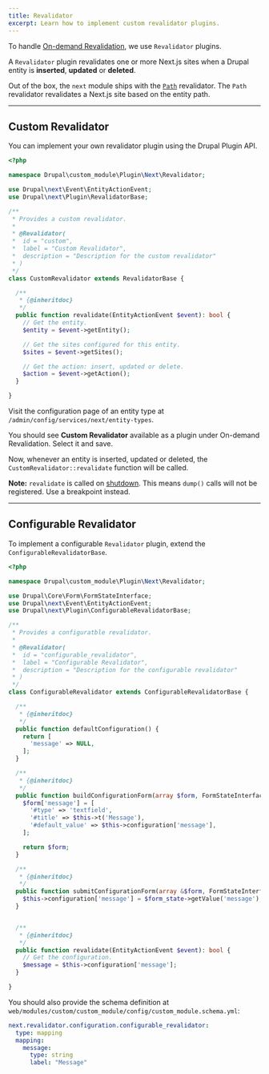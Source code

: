 ```yaml
---
title: Revalidator
excerpt: Learn how to implement custom revalidator plugins.
---
```


To handle [On-demand Revalidation](https://nextjs.org/docs/basic-features/data-fetching/incremental-static-regeneration#using-on-demand-revalidation), we use `Revalidator` plugins.

A `Revalidator` plugin revalidates one or more Next.js sites when a Drupal entity is **inserted**, **updated** or **deleted**.

Out of the box, the `next` module ships with the [`Path`](https://github.com/chapter-three/next-drupal/blob/main/modules/next/src/Plugin/Next/Revalidator/Path.php) revalidator. The `Path` revalidator revalidates a Next.js site based on the entity path.

---

## Custom Revalidator

You can implement your own revalidator plugin using the Drupal Plugin API.

```php title=custom_module/src/Plugin/Next/Revalidator/CustomRevalidator.php
<?php

namespace Drupal\custom_module\Plugin\Next\Revalidator;

use Drupal\next\Event\EntityActionEvent;
use Drupal\next\Plugin\RevalidatorBase;

/**
 * Provides a custom revalidator.
 *
 * @Revalidator(
 *  id = "custom",
 *  label = "Custom Revalidator",
 *  description = "Description for the custom revalidator"
 * )
 */
class CustomRevalidator extends RevalidatorBase {

  /**
   * {@inheritdoc}
   */
  public function revalidate(EntityActionEvent $event): bool {
	// Get the entity.
    $entity = $event->getEntity();

    // Get the sites configured for this entity.
    $sites = $event->getSites();

    // Get the action: insert, updated or delete.
    $action = $event->getAction();
  }

}
```

Visit the configuration page of an entity type at `/admin/config/services/next/entity-types`.

You should see **Custom Revalidator** available as a plugin under On-demand Revalidation. Select it and save.

Now, whenever an entity is inserted, updated or deleted, the `CustomRevalidator::revalidate` function will be called.

<Callout>

**Note:** `revalidate` is called on [shutdown](https://api.drupal.org/api/drupal/core%21includes%21bootstrap.inc/function/drupal_register_shutdown_function/9.3.x). This means `dump()` calls will not be registered. Use a breakpoint instead.

</Callout>

---

## Configurable Revalidator

To implement a configurable `Revalidator` plugin, extend the `ConfigurableRevalidatorBase`.

```php title=custom_module/src/Plugin/Next/Revalidator/ConfigurableRevalidator.php
<?php

namespace Drupal\custom_module\Plugin\Next\Revalidator;

use Drupal\Core\Form\FormStateInterface;
use Drupal\next\Event\EntityActionEvent;
use Drupal\next\Plugin\ConfigurableRevalidatorBase;

/**
 * Provides a configuratble revalidator.
 *
 * @Revalidator(
 *  id = "configurable_revalidator",
 *  label = "Configurable Revalidator",
 *  description = "Description for the configurable revalidator"
 * )
 */
class ConfigurableRevalidator extends ConfigurableRevalidatorBase {

  /**
   * {@inheritdoc}
   */
  public function defaultConfiguration() {
    return [
      'message' => NULL,
    ];
  }

  /**
   * {@inheritdoc}
   */
  public function buildConfigurationForm(array $form, FormStateInterface $form_state) {
    $form['message'] = [
      '#type' => 'textfield',
      '#title' => $this->t('Message'),
      '#default_value' => $this->configuration['message'],
    ];

    return $form;
  }

  /**
   * {@inheritdoc}
   */
  public function submitConfigurationForm(array &$form, FormStateInterface $form_state) {
    $this->configuration['message'] = $form_state->getValue('message');
  }


  /**
   * {@inheritdoc}
   */
  public function revalidate(EntityActionEvent $event): bool {
    // Get the configuration.
    $message = $this->configuration['message'];
  }

}
```

You should also provide the schema definition at `web/modules/custom/custom_module/config/custom_module.schema.yml`:

```yml
next.revalidator.configuration.configurable_revalidator:
  type: mapping
  mapping:
    message:
      type: string
      label: "Message"
```
